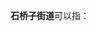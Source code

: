'''石桥子街道'''可以指：
{{PRC admin/disambig|21/05/03/010/000|21/07/03/002/000}}
{{disambig|cat=五字乡级行政区划-街道名消歧义}}
